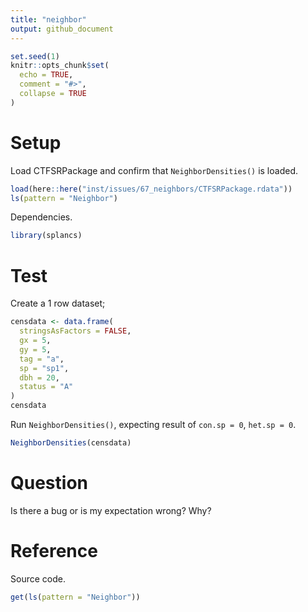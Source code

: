 ```yaml
---
title: "neighbor"
output: github_document
---
```


```r
set.seed(1)
knitr::opts_chunk$set(
  echo = TRUE,
  comment = "#>",
  collapse = TRUE
)
```

# Setup
Load CTFSRPackage and confirm that `NeighborDensities()` is loaded.

```r
load(here::here("inst/issues/67_neighbors/CTFSRPackage.rdata"))
ls(pattern = "Neighbor")
```

Dependencies.

```r
library(splancs)
```

# Test

Create a 1 row dataset;

```r
censdata <- data.frame(
  stringsAsFactors = FALSE,
  gx = 5,
  gy = 5,
  tag = "a",
  sp = "sp1",
  dbh = 20,
  status = "A"
)
censdata
```

Run `NeighborDensities()`, expecting result of `con.sp = 0`, `het.sp = 0`.

```r
NeighborDensities(censdata)
```

# Question

Is there a bug or is my expectation wrong? Why?

# Reference

Source code.

```r
get(ls(pattern = "Neighbor"))
```

